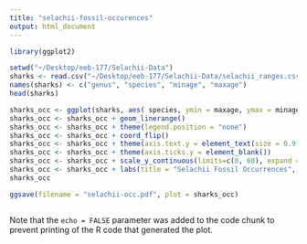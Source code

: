 ```yaml
---
title: "selachii-fossil-occurences"
output: html_document
---
```


```r
library(ggplot2)

setwd("~/Desktop/eeb-177/Selachii-Data")
sharks <- read.csv("~/Desktop/eeb-177/Selachii-Data/selachii_ranges.csv", header = F, as.is = T)
names(sharks) <- c("genus", "species", "minage", "maxage")
head(sharks)

```

```r
sharks_occ <- ggplot(sharks, aes( species, ymin = maxage, ymax = minage, colour = genus))
sharks_occ <- sharks_occ + geom_linerange()
sharks_occ <- sharks_occ + theme(legend.position = "none")
sharks_occ <- sharks_occ + coord_flip()
sharks_occ <- sharks_occ + theme(axis.text.y = element_text(size = 0.9))
sharks_occ <- sharks_occ + theme(axis.ticks.y = element_blank())
sharks_occ <- sharks_occ + scale_y_continuous(limits=c(0, 60), expand = c(0,0), breaks=c(0, 10, 20, 30, 40, 50, 60))
sharks_occ <- sharks_occ + labs(title = "Selachii Fossil Occurrences", x = "Species", y = "Ma Ago") + theme(plot.title = element_text(hjust = 0.5, size = 22, face = "bold"), axis.title=element_text(size=20))
sharks_occ

ggsave(filename = "selachii-occ.pdf", plot = sharks_occ)

```

```r


```

Note that the `echo = FALSE` parameter was added to the code chunk to prevent printing of the R code that generated the plot.
